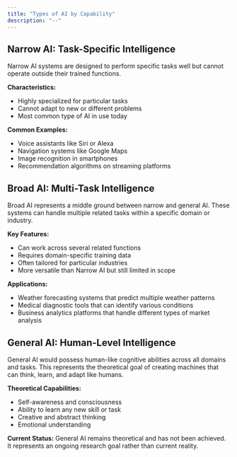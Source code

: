 ```yaml
---
title: "Types of AI by Capability"
description: "--"
---
```


## Narrow AI: Task-Specific Intelligence

Narrow AI systems are designed to perform specific tasks well but cannot operate outside their trained functions.

**Characteristics:**

- Highly specialized for particular tasks
- Cannot adapt to new or different problems
- Most common type of AI in use today

**Common Examples:**

- Voice assistants like Siri or Alexa
- Navigation systems like Google Maps
- Image recognition in smartphones
- Recommendation algorithms on streaming platforms

## Broad AI: Multi-Task Intelligence

Broad AI represents a middle ground between narrow and general AI. These systems can handle multiple related tasks within a specific domain or industry.

**Key Features:**

- Can work across several related functions
- Requires domain-specific training data
- Often tailored for particular industries
- More versatile than Narrow AI but still limited in scope

**Applications:**

- Weather forecasting systems that predict multiple weather patterns
- Medical diagnostic tools that can identify various conditions
- Business analytics platforms that handle different types of market analysis

## General AI: Human-Level Intelligence

General AI would possess human-like cognitive abilities across all domains and tasks. This represents the theoretical goal of creating machines that can think, learn, and adapt like humans.

**Theoretical Capabilities:**

- Self-awareness and consciousness
- Ability to learn any new skill or task
- Creative and abstract thinking
- Emotional understanding

**Current Status:** General AI remains theoretical and has not been achieved. It represents an ongoing research goal rather than current reality.